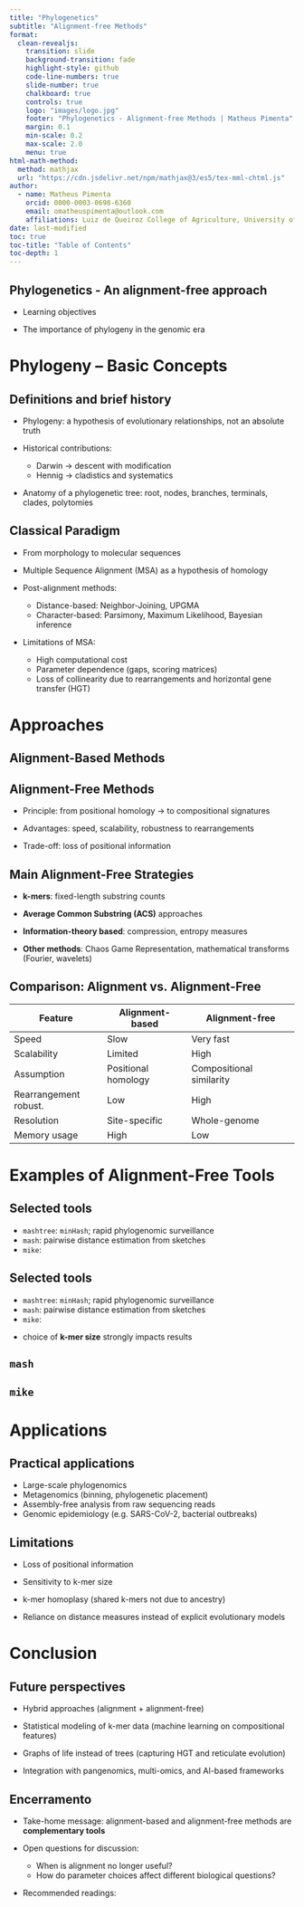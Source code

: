 ```yaml
---
title: "Phylogenetics"
subtitle: "Alignment-free Methods"
format: 
  clean-revealjs:
    transition: slide
    background-transition: fade
    highlight-style: github
    code-line-numbers: true
    slide-number: true
    chalkboard: true
    controls: true
    logo: "images/logo.jpg" 
    footer: "Phylogenetics - Alignment-free Methods | Matheus Pimenta"
    margin: 0.1
    min-scale: 0.2
    max-scale: 2.0
    menu: true
html-math-method:
  method: mathjax
  url: "https://cdn.jsdelivr.net/npm/mathjax@3/es5/tex-mml-chtml.js"
author:
  - name: Matheus Pimenta
    orcid: 0000-0003-0698-6360
    email: omatheuspimenta@outlook.com
    affiliations: Luiz de Queiroz College of Agriculture, University of São Paulo
date: last-modified
toc: true
toc-title: "Table of Contents"
toc-depth: 1
---
```


## Phylogenetics - An alignment-free approach
::: {.incremental}
- Learning objectives

- The importance of phylogeny in the genomic era
:::

# Phylogeny – Basic Concepts

## Definitions and brief history
::: {.incremental}
- Phylogeny: a hypothesis of evolutionary relationships, not an absolute truth

- Historical contributions:
  - Darwin → descent with modification
  - Hennig → cladistics and systematics

- Anatomy of a phylogenetic tree: root, nodes, branches, terminals, clades, polytomies
:::

## Classical Paradigm
::: {.incremental}
- From morphology to molecular sequences

- Multiple Sequence Alignment (MSA) as a hypothesis of homology

- Post-alignment methods:
  - Distance-based: Neighbor-Joining, UPGMA
  - Character-based: Parsimony, Maximum Likelihood, Bayesian inference

- Limitations of MSA:
  - High computational cost
  - Parameter dependence (gaps, scoring matrices)
  - Loss of collinearity due to rearrangements and horizontal gene transfer (HGT)
:::

# Approaches

## Alignment-Based Methods

## Alignment-Free Methods
::: {.incremental}
- Principle: from positional homology → to compositional signatures

- Advantages: speed, scalability, robustness to rearrangements

- Trade-off: loss of positional information
:::

## Main Alignment-Free Strategies
::: {.incremental}
- **k-mers**: fixed-length substring counts

- **Average Common Substring (ACS)** approaches

- **Information-theory based**: compression, entropy measures

- **Other methods**: Chaos Game Representation, mathematical transforms (Fourier, wavelets)
:::

## Comparison: Alignment vs. Alignment-Free
| Feature               | Alignment-based     | Alignment-free           |
| --------------------- | ------------------- | ------------------------ |
| Speed                 | Slow                | Very fast                |
| Scalability           | Limited             | High                     |
| Assumption            | Positional homology | Compositional similarity |
| Rearrangement robust. | Low                 | High                     |
| Resolution            | Site-specific       | Whole-genome             |
| Memory usage          | High                | Low                      |

# Examples of Alignment-Free Tools
## Selected tools
::: {.incremental}
- `mashtree`: `minHash`; rapid phylogenomic surveillance
- `mash`: pairwise distance estimation from sketches
- `mike`: 


:::

## Selected tools

- `mashtree`: `minHash`; rapid phylogenomic surveillance
- `mash`: pairwise distance estimation from sketches
- `mike`: 

::: {.callout-tip title="Tip"}
- choice of **k-mer size** strongly impacts results
:::


## `mash`

## `mike`

# Applications

## Practical applications
::: {.incremental}
- Large-scale phylogenomics
- Metagenomics (binning, phylogenetic placement)
- Assembly-free analysis from raw sequencing reads
- Genomic epidemiology (e.g. SARS-CoV-2, bacterial outbreaks)
:::

## Limitations
::: {.incremental}
- Loss of positional information

- Sensitivity to k-mer size

- k-mer homoplasy (shared k-mers not due to ancestry)

- Reliance on distance measures instead of explicit evolutionary models
:::

# Conclusion
## Future perspectives
::: {.incremental}
- Hybrid approaches (alignment + alignment-free)

- Statistical modeling of k-mer data (machine learning on compositional features)

- Graphs of life instead of trees (capturing HGT and reticulate evolution)

- Integration with pangenomics, multi-omics, and AI-based frameworks
:::

## Encerramento
::: {.incremental}
- Take-home message: alignment-based and alignment-free methods are **complementary tools**

- Open questions for discussion:
  - When is alignment no longer useful?
  - How do parameter choices affect different biological questions?

- Recommended readings:
:::